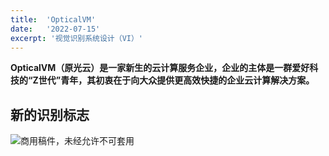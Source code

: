 ```yaml
---
title:  'OpticalVM'
date:   '2022-07-15'
excerpt: '视觉识别系统设计（VI）'
---
```


**OpticalVM（原光云）是一家新生的云计算服务企业，企业的主体是一群爱好科技的“Z世代”青年，其初衷在于向大众提供更高效快捷的企业云计算解决方案。**

## **新的识别标志** ##
![](/images/opticalvm.jpg "商用稿件，未经允许不可套用")
